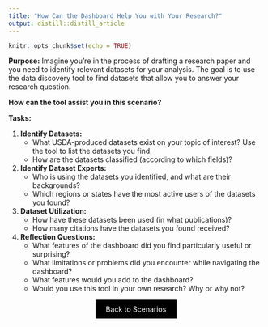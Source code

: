 ```yaml
---
title: "How Can the Dashboard Help You with Your Research?"
output: distill::distill_article
---
```


```r
knitr::opts_chunk$set(echo = TRUE)
```

**Purpose:** Imagine you're in the process of drafting a research paper and you need to identify relevant datasets for your analysis. The goal is to use the data discovery tool to find datasets that allow you to answer your research question. 

**How can the tool assist you in this scenario?**

**Tasks:**

1. **Identify Datasets:**
    - What USDA-produced datasets exist on your topic of interest? Use the tool to list the datasets you find.
    - How are the datasets classified (according to which fields)?

2. **Identify Dataset Experts:**
    - Who is using the datasets you identified, and what are their backgrounds?
    - Which regions or states have the most active users of the datasets you found?

3. **Dataset Utilization:**
    - How have these datasets been used (in what publications)? 
    - How many citations have the datasets you found received?

4. **Reflection Questions:**
    - What features of the dashboard did you find particularly useful or surprising?
    - What limitations or problems did you encounter while navigating the dashboard?
    - What features would you add to the dashboard?
    - Would you use this tool in your own research? Why or why not?
    

<div style="text-align: center;">
  <a href="breakout.html" class="btn" style="background-color: black; color: white; padding: 10px 20px; text-align: center; text-decoration: none; display: inline-block;">Back to Scenarios</a>
</div>
